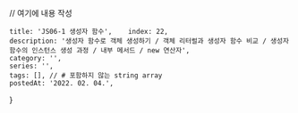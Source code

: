 
// 여기에 내용 작성

    title: 'JS06-1 생성자 함수',    index: 22,
    description: '생성자 함수로 객체 생성하기 / 객체 리터럴과 생성자 함수 비교 / 생성자 함수의 인스턴스 생성 과정 / 내부 메서드 / new 연산자',
    category: '',
    series: '',
    tags: [], // # 포함하지 않는 string array
    postedAt: '2022. 02. 04.',
}